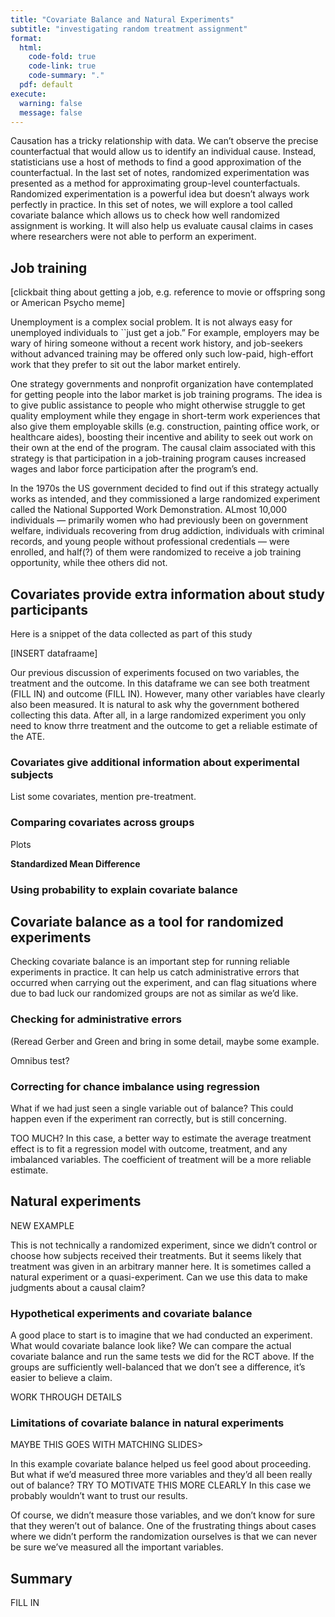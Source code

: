 ```yaml
---
title: "Covariate Balance and Natural Experiments"
subtitle: "investigating random treatment assignment"
format:
  html:
    code-fold: true
    code-link: true
    code-summary: "."
  pdf: default
execute: 
  warning: false
  message: false
---
```


<!-- Lead out with running example: are you reading these notes as a website or are you reading them as a pdf on a tablet? Do you think your choice in this regard will affect your understanding of the material and the course -->

[C]{.dropcap}ausation has a tricky relationship with data. We can't observe the precise counterfactual that would allow us to identify an individual cause. Instead, statisticians use a host of methods to find a good approximation of the counterfactual. In the last set of notes, randomized experimentation was presented as a method
for approximating group-level counterfactuals.  Randomized experimentation is a 
powerful idea but doesn't always work perfectly in practice.  In this set of notes, we will explore a tool called covariate balance which allows us to check how well
randomized assignment is working.  It will also help us evaluate causal claims 
in cases where researchers were not able to perform an experiment.

## Job training

[clickbait thing about getting a job, e.g. reference to movie or offspring song
or American Psycho meme]

Unemployment is a complex social problem.  It is not always easy for unemployed individuals
to ``just get a job."  For example, employers may be wary of hiring someone without
a recent work history, and job-seekers without advanced training may be offered
only such low-paid, high-effort work that they prefer to
sit out the labor market entirely.  

One strategy governments and nonprofit organization have contemplated for getting
people into the labor market is job training programs.  The idea is to give public
assistance to
people who might otherwise struggle to get quality employment while they engage
in short-term work experiences that also give them employable skills (e.g. construction, painting
office work, or healthcare aides), boosting their incentive and ability to seek out
work on their own at the end of the program.  The causal claim associated with this strategy is that
participation in a job-training program causes increased wages and labor force
participation after the program's end.  

In the 1970s the US government decided to find out if this strategy actually works as intended, and they
commissioned a large randomized experiment called the National Supported Work Demonstration.  ALmost 10,000
individuals --- primarily women who had previously been on government welfare, 
individuals recovering from drug addiction, individuals with criminal records, and 
young people without professional credentials --- were enrolled, and half(?) of them
were randomized to receive a job training opportunity, while thee others did not.


<!-- https://www.ojp.gov/pdffiles1/Digitization/59202NCJRS.pdf-->

## Covariates provide extra information about study participants

Here is a snippet of the data collected as part of this study

[INSERT datafraame]

Our previous discussion of experiments focused on two variables, the treatment 
and the outcome.  In this dataframe we can see both treatment (FILL IN) and outcome 
(FILL IN).  However, many other variables have clearly also been measured.  It 
is natural to ask why the government bothered collecting this data.  After all,
in a large randomized experiment you only need to know thrre treatment and the outcome
to get a reliable estimate of the ATE.


### Covariates give additional information about experimental subjects

List some covariates, mention pre-treatment.

### Comparing covariates across groups

Plots

**Standardized Mean Difference**

### Using probability to explain covariate balance



## Covariate balance as a tool for randomized experiments

Checking covariate balance is an important step for running reliable experiments
in practice.  It can help us catch administrative errors that occurred when
carrying out the experiment, and can flag situations where due to bad luck
our randomized groups are not as similar as we'd like.  

### Checking for administrative errors

(Reread Gerber and Green and bring in some detail, maybe some example.

Omnibus test?

### Correcting for chance imbalance using regression

What if we had just seen a single variable out of balance? This could happen even
if the experiment ran correctly, but is still concerning.

TOO MUCH?
In this case, a better way to estimate the average treatment effect is to fit 
a regression model with outcome, treatment, and any imbalanced variables.  The
coefficient of treatment will be a more reliable estimate.

## Natural experiments

NEW EXAMPLE

This is not technically a randomized experiment, since we didn't control or
choose how subjects received their treatments.  But it seems likely that
treatment was given in an arbitrary manner here. It is sometimes called a 
natural experiment or a quasi-experiment.
Can we use this data to
make judgments about a causal claim?

### Hypothetical experiments and covariate balance

A good place to start is to imagine that we had conducted an experiment.  What
would covariate balance look like?  We can compare the actual covariate balance
and run the same tests we did for the RCT above.  If the groups are sufficiently
well-balanced that we don't see a difference, it's easier to believe a claim.

WORK THROUGH DETAILS

### Limitations of covariate balance in natural experiments

MAYBE THIS GOES WITH MATCHING SLIDES>

In this example covariate balance helped us feel good about proceeding.  But
what if we'd measured three more variables and they'd all been really out of balance?
TRY TO MOTIVATE THIS MORE CLEARLY
In this case we probably wouldn't want to trust our results.


Of course, we didn't measure those variables, and we don't know for sure that
they weren't out of balance. One of the frustrating things about cases where we 
didn't perform the randomization ourselves is that we can never be sure we've measured 
all the important variables.



## Summary

FILL IN

[ ]{.column-margin}

<!-- [^scurvy]: This tale is recounted in full in "Scurvy, sailors, and science", Duncan P. Thomas in the Journal of the Royal Society of Medicine 1997; 90:50-54. -->

<!-- A future potential source of questions: -->
<!-- - what would a study look like if it did *not* have a control? (Queen Charlotte inoculating all of the prisoners in Newgate prison in London) what is the problem? -->
<!-- - what would a study look like if it were *not* randomized? (Lind's Scurvy Trials) -->
